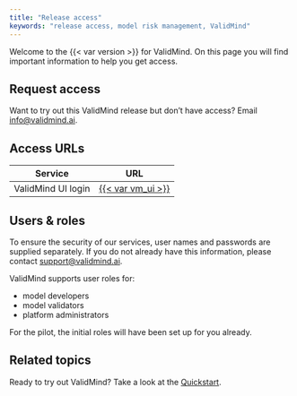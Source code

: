 ```yaml
---
title: "Release access"
keywords: "release access, model risk management, ValidMind"
---
```


Welcome to the {{< var version >}} for ValidMind. On this page you will find important information to help you get access.

## Request access

Want to try out this ValidMind release but don't have access? Email [info@validmind.ai](info@validmind.ai).

## Access URLs

| Service    | URL                                            |
|------------|------------------------------------------------|
| ValidMind UI login | [{{< var vm_ui >}}]({{< var vm_ui >}}) |

## Users & roles

To ensure the security of our services, user names and passwords are supplied separately. If you do not already have this information, please contact [support@validmind.ai](mailto:support@validmind.ai).

ValidMind supports user roles for: 

- model developers
- model validators
- platform administrators

For the pilot, the initial roles will have been set up for you already. 

<!---
In the future, we will allow you to [manage users and roles](manage-users-and-roles.qmd) yourself.
--->

## Related topics 

Ready to try out ValidMind? Take a look at the [Quickstart](get-started.qmd).